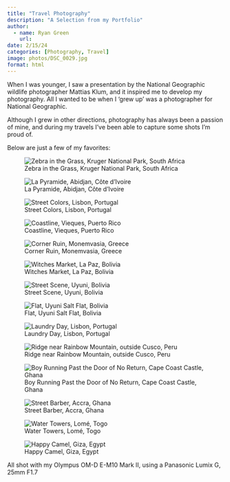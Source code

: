 ```yaml
---
title: "Travel Photography"
description: "A Selection from my Portfolio"
author: 
  - name: Ryan Green
    url: 
date: 2/15/24
categories: [Photography, Travel]
image: photos/DSC_0029.jpg
format: html
---
```


When I was younger, I saw a presentation by the National Geographic wildlife photographer Mattias Klum, and it inspired me to develop my photography. All I wanted to be when I 'grew up' was a photographer for National Geographic. 

Although I grew in other directions, photography has always been a passion of mine, and during my travels I've been able to capture some shots I'm proud of.

Below are just a few of my favorites:

![Zebra in the Grass, Kruger National Park, South Africa](photos/DSC_0029.jpg){group="my-gallery"}

![La Pyramide, Abidjan, Côte d'Ivoire](photos/IMG_1548.jpeg){group="my-gallery"}

![Street Colors, Lisbon, Portugal](photos/IMG_2097.jpeg){group="my-gallery"}

![Coastline, Vieques, Puerto Rico](photos/P1010074.jpg){group="my-gallery"}

![Corner Ruin, Monemvasia, Greece](photos/P6030024.jpg){group="my-gallery"}

![Witches Market, La Paz, Bolivia](photos/P7130009.jpg){group="my-gallery"}

![Street Scene, Uyuni, Bolivia](photos/P7140068.jpg){group="my-gallery"}

![Flat, Uyuni Salt Flat, Bolivia](photos/P7150464.jpg){group="my-gallery"}

![Laundry Day, Lisbon, Portugal](photos/PC120424.jpg){group="my-gallery"}

![Ridge near Rainbow Mountain, outside Cusco, Peru](photos/P7240890.jpg){group="my-gallery"}

![Boy Running Past the Door of No Return, Cape Coast Castle, Ghana](photos/P8120506.jpg){group="my-gallery"}

![Street Barber, Accra, Ghana](photos/P8201510.jpg){group="my-gallery"}

![Water Towers, Lomé, Togo](photos/PA070171.jpg){group="my-gallery"}

![Happy Camel, Giza, Egypt](photos/PB190309.jpg){group="my-gallery"}

All shot with my Olympus OM-D E-M10 Mark II, using a Panasonic Lumix G, 25mm F1.7
